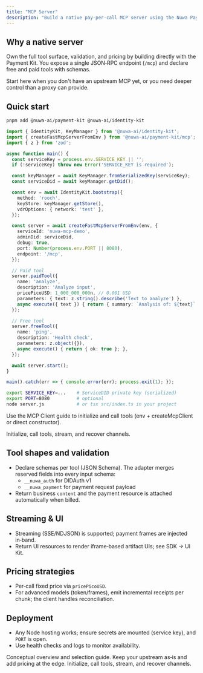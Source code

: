 ```yaml
---
title: "MCP Server"
description: "Build a native pay‑per‑call MCP server using the Nuwa Payment Kit"
---
```


## Why a native server

Own the full tool surface, validation, and pricing by building directly with the Payment Kit. You expose a single JSON‑RPC endpoint (`/mcp`) and declare free and paid tools with schemas.

<Tip>
Start here when you don't have an upstream MCP yet, or you need deeper control than a proxy can provide.
</Tip>

## Quick start

<Steps>
<Step title="Install">

```bash
pnpm add @nuwa-ai/payment-kit @nuwa-ai/identity-kit
```

</Step>

<Step title="Create a minimal server (from env)">

```ts
import { IdentityKit, KeyManager } from '@nuwa-ai/identity-kit';
import { createFastMcpServerFromEnv } from '@nuwa-ai/payment-kit/mcp';
import { z } from 'zod';

async function main() {
  const serviceKey = process.env.SERVICE_KEY || '';
  if (!serviceKey) throw new Error('SERVICE_KEY is required');

  const keyManager = await KeyManager.fromSerializedKey(serviceKey);
  const serviceDid = await keyManager.getDid();

  const env = await IdentityKit.bootstrap({
    method: 'rooch',
    keyStore: keyManager.getStore(),
    vdrOptions: { network: 'test' },
  });

  const server = await createFastMcpServerFromEnv(env, {
    serviceId: 'nuwa-mcp-demo',
    adminDid: serviceDid,
    debug: true,
    port: Number(process.env.PORT || 8080),
    endpoint: '/mcp',
  });

  // Paid tool
  server.paidTool({
    name: 'analyze',
    description: 'Analyze input',
    pricePicoUSD: 1_000_000_000n, // 0.001 USD
    parameters: { text: z.string().describe('Text to analyze') },
    async execute({ text }) { return { summary: `Analysis of: ${text}` }; },
  });

  // Free tool
  server.freeTool({
    name: 'ping',
    description: 'Health check',
    parameters: z.object({}),
    async execute() { return { ok: true }; },
  });

  await server.start();
}

main().catch(err => { console.error(err); process.exit(1); });
```

</Step>

<Step title="Set environment variables and run">

```bash
export SERVICE_KEY=...    # ServiceDID private key (serialized)
export PORT=8080          # optional
node server.js            # or tsx src/index.ts in your project
```

</Step>

<Step title="Call from a client">

Use the MCP Client guide to initialize and call tools (env + createMcpClient or direct constructor).

<Card title="MCP Client" icon="bolt" href="/build-caps/mcp-client">
  Initialize, call tools, stream, and recover channels.
</Card>

</Step>
</Steps>

## Tool shapes and validation

- Declare schemas per tool (JSON Schema). The adapter merges reserved fields into every input schema:
  - `__nuwa_auth` for DIDAuth v1
  - `__nuwa_payment` for payment request payload
- Return business `content` and the payment resource is attached automatically when billed.

## Streaming & UI

- Streaming (SSE/NDJSON) is supported; payment frames are injected in‑band.
- Return UI resources to render iframe‑based artifact UIs; see SDK → UI Kit.

## Pricing strategies

- Per‑call fixed price via `pricePicoUSD`.
- For advanced models (token/frames), emit incremental receipts per chunk; the client handles reconciliation.

## Deployment

- Any Node hosting works; ensure secrets are mounted (service key), and `PORT` is open.
- Use health checks and logs to monitor availability.

<CardGroup cols={3}>
  <Card title="MCP overview" icon="book" href="/build-caps/mcp">
    Conceptual overview and selection guide.
  </Card>
  <Card title="Proxy existing MCP" icon="right-left" href="/build-caps/mcp-proxy">
    Keep your upstream as‑is and add pricing at the edge.
  </Card>
  <Card title="MCP Client" icon="bolt" href="/build-caps/mcp-client">
    Initialize, call tools, stream, and recover channels.
  </Card>
</CardGroup>


